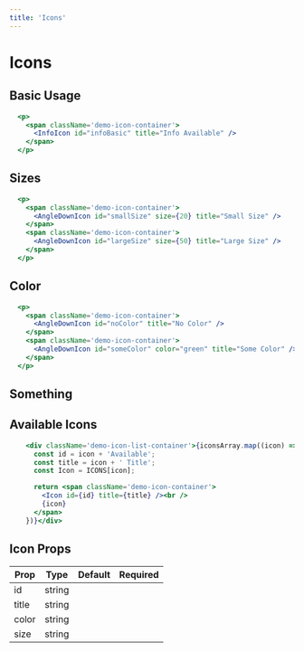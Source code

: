 ```yaml
---
title: 'Icons'
---
```


# Icons

## Basic Usage

```.jsx
  <p>
    <span className='demo-icon-container'>
      <InfoIcon id="infoBasic" title="Info Available" />
    </span>
  </p>
```

## Sizes

```.jsx
  <p>
    <span className='demo-icon-container'>
      <AngleDownIcon id="smallSize" size={20} title="Small Size" />
    </span>
    <span className='demo-icon-container'>
      <AngleDownIcon id="largeSize" size={50} title="Large Size" />
    </span>
  </p>
```

## Color

```.jsx
  <p>
    <span className='demo-icon-container'>
      <AngleDownIcon id="noColor" title="No Color" />
    </span>
    <span className='demo-icon-container'>
      <AngleDownIcon id="someColor" color="green" title="Some Color" />
    </span>
  </p>
```

## Something

## Available Icons

```.jsx hideCode
    <div className='demo-icon-list-container'>{iconsArray.map((icon) => {
      const id = icon + 'Available';
      const title = icon + ' Title';
      const Icon = ICONS[icon];

      return <span className='demo-icon-container'>
        <Icon id={id} title={title} /><br />
        {icon}
      </span>
    })}</div>
```

## Icon Props

| Prop  | Type   | Default | Required |
| ----- | ------ | ------- | :------: |
| id    | string |         |
| title | string |         |
| color | string |         |
| size  | string |         |
